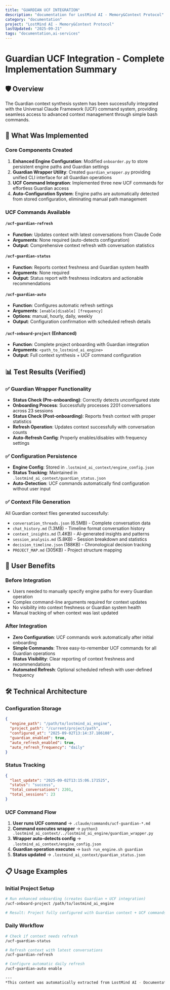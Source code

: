 ```yaml
---
title: "GUARDIAN UCF INTEGRATION"
description: "documentation for LostMind AI - Memory&Context Protocol"
category: "documentation"
project: "LostMind AI - Memory&Context Protocol"
lastUpdated: "2025-09-21"
tags: "documentation,ai-services"
---
```


# Guardian UCF Integration - Complete Implementation Summary

## 🛡️ Overview
The Guardian context synthesis system has been successfully integrated with the Universal Claude Framework (UCF) command system, providing seamless access to advanced context management through simple bash commands.

## 🚀 What Was Implemented

### Core Components Created
1. **Enhanced Engine Configuration**: Modified `onboarder.py` to store persistent engine paths and Guardian settings
2. **Guardian Wrapper Utility**: Created `guardian_wrapper.py` providing unified CLI interface for all Guardian operations
3. **UCF Command Integration**: Implemented three new UCF commands for effortless Guardian access
4. **Auto-Configuration System**: Engine paths are automatically detected from stored configuration, eliminating manual path management

### UCF Commands Available

#### `/ucf-guardian-refresh` 
- **Function**: Updates context with latest conversations from Claude Code
- **Arguments**: None required (auto-detects configuration)
- **Output**: Comprehensive context refresh with conversation statistics

#### `/ucf-guardian-status`
- **Function**: Reports context freshness and Guardian system health
- **Arguments**: None required
- **Output**: Status report with freshness indicators and actionable recommendations

#### `/ucf-guardian-auto`
- **Function**: Configures automatic refresh settings
- **Arguments**: `[enable|disable] [frequency]`
- **Options**: manual, hourly, daily, weekly
- **Output**: Configuration confirmation with scheduled refresh details

#### `/ucf-onboard-project` (Enhanced)
- **Function**: Complete project onboarding with Guardian integration
- **Arguments**: `<path_to_lostmind_ai_engine>`
- **Output**: Full context synthesis + UCF command configuration

## 📊 Test Results (Verified)

### ✅ Guardian Wrapper Functionality
- **Status Check (Pre-onboarding)**: Correctly detects unconfigured state
- **Onboarding Process**: Successfully processes 2201 conversations across 23 sessions
- **Status Check (Post-onboarding)**: Reports fresh context with proper statistics
- **Refresh Operation**: Updates context successfully with conversation counts
- **Auto-Refresh Config**: Properly enables/disables with frequency settings

### ✅ Configuration Persistence
- **Engine Config**: Stored in `.lostmind_ai_context/engine_config.json`
- **Status Tracking**: Maintained in `.lostmind_ai_context/guardian_status.json`
- **Auto-Detection**: UCF commands automatically find configuration without user input

### ✅ Context File Generation
All Guardian context files generated successfully:
- `conversation_threads.json` (6.5MB) - Complete conversation data
- `chat_history.md` (1.3MB) - Timeline format conversation history  
- `context_insights.md` (1.4KB) - AI-generated insights and patterns
- `session_analysis.md` (5.8KB) - Session breakdown and statistics
- `decision_timeline.json` (188KB) - Chronological decision tracking
- `PROJECT_MAP.md` (305KB) - Project structure mapping

## 🎯 User Benefits

### Before Integration
- Users needed to manually specify engine paths for every Guardian operation
- Complex command-line arguments required for context updates
- No visibility into context freshness or Guardian system health
- Manual tracking of when context was last updated

### After Integration
- **Zero Configuration**: UCF commands work automatically after initial onboarding
- **Simple Commands**: Three easy-to-remember UCF commands for all Guardian operations
- **Status Visibility**: Clear reporting of context freshness and recommendations
- **Automated Refresh**: Optional scheduled refresh with user-defined frequency

## 🛠️ Technical Architecture

### Configuration Storage
```json
{
  "engine_path": "/path/to/lostmind_ai_engine",
  "project_path": "/current/project/path", 
  "configured_at": "2025-09-02T13:14:37.186108",
  "guardian_enabled": true,
  "auto_refresh_enabled": true,
  "auto_refresh_frequency": "daily"
}
```

### Status Tracking
```json
{
  "last_update": "2025-09-02T13:15:06.171525",
  "status": "success",
  "total_conversations": 2201,
  "total_sessions": 23
}
```

### UCF Command Flow
1. **User runs UCF command** → `.claude/commands/ucf-guardian-*.md`
2. **Command executes wrapper** → `python3 .lostmind_ai_context/../lostmind_ai_engine/guardian_wrapper.py`
3. **Wrapper auto-detects config** → `.lostmind_ai_context/engine_config.json`
4. **Guardian operation executes** → `bash run_engine.sh guardian`
5. **Status updated** → `.lostmind_ai_context/guardian_status.json`

## 📋 Usage Examples

### Initial Project Setup
```bash
# Run enhanced onboarding (creates Guardian + UCF integration)
/ucf-onboard-project /path/to/lostmind_ai_engine

# Result: Project fully configured with Guardian context + UCF commands ready
```

### Daily Workflow
```bash
# Check if context needs refresh
/ucf-guardian-status

# Refresh context with latest conversations  
/ucf-guardian-refresh

# Configure automatic daily refresh
/ucf-guardian-auto enable 

---
*This content was automatically extracted from LostMind AI - Documentation Site. For the most up-to-date information, refer to the source project.*
